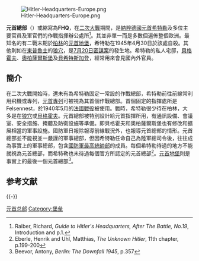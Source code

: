 [[File:Hitler-Headquarters-Europe.png|thumb]]

'''元首總部'''（{{lang-de|'''Führerhauptquartier'''}}）或縮寫為'''FHQ'''，在[[二次大戰|二次大戰]]期間，是[[納粹德國|納粹德國]][[元首_(納粹德國)|元首]][[希特勒|希特勒]]及多位主要官員及軍官們的作戰指揮辦公處所<ref name="RRGuideIntroAndPage1">Raiber, Richard, ''Guide to Hitler's Headquarters, After The Battle, No.19'', Introduction and p.1.</ref>。其並非單一而是多數個遍佈整個歐洲。最知名的有二戰末期於[[柏林|柏林]]的[[元首地堡|元首地堡]]，希特勒在1945年4月30日於該處自殺。其他則如在[[東普魯士|東普魯士]]的[[狼穴|狼穴]]，是[[7月20日密謀案|7月20日密謀案]]的發生地。希特勒的私人宅邸，[[貝格霍夫|貝格霍夫]]、[[奧柏薩爾斯堡|奧柏薩爾斯堡]]及[[貝希特斯加登|貝希特斯加登]]，經常用來會見國內外官員。

==簡介==
在二次大戰開始時，還未有為希特勒固定一常設的作戰總部，希特勒前往前線常利用飛機或專列，[[元首專列|元首專列]]可被視為其首個作戰總部。首個固定的指揮處所是Felsennest，於1940年5月的[[法國戰役|法國戰役]]被使用。戰時，希特勒很少待在柏林，大多是在[[狼穴|狼穴]]或[[貝格霍夫|貝格霍夫]]。元首總部被特別設計給元首指揮所用，有通訊設備、會議室、安全措施、掩體及防衛設施等準備。即貝格霍夫和奧柏薩爾斯堡也有修改和擴展相當的軍事設施。國防軍日報除報導前線戰況外，也報導元首總部的情形。元首總部並不能視並一嚴謹的軍事總部，但因希特勒任命自己為陸軍總司令後，往往成為事實上的軍事總部，包含[[國防軍最高統帥部|國防軍最高統帥部]]的成員。每個希特勒待過的地方不能就視為元首總部，而希特勒也未待過每個官方所認定的元首總部<ref name="EberleUhl">Eberle, Henrik and Uhl, Matthias, ''The Unknown Hitler'', 11th chapter, p.199-200</ref>。[[元首地堡|元首地堡]]則是事實上的最後一個元首總部<ref name="AntonyBeevor">Beevor, Antony, ''Berlin: The Downfall 1945'', p.357</ref>。

== 参考文献 ==
{{Reflist}}

{{-}}
{{希特勒}}

[[Category:元首总部|]]
[[Category:堡垒|Category:堡垒]]
